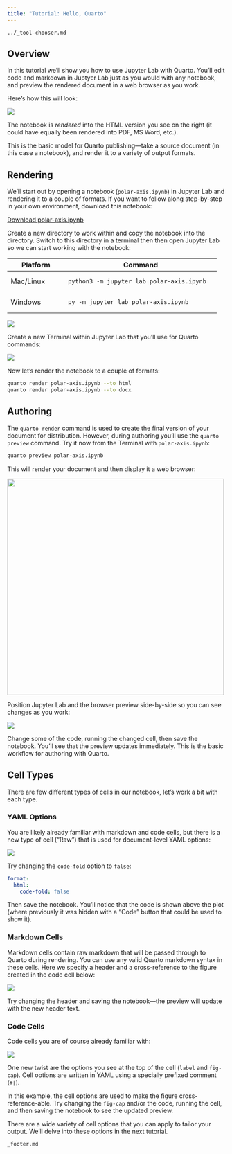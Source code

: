 ```yaml
---
title: "Tutorial: Hello, Quarto"
---
```


```.include
../_tool-chooser.md
```

## Overview

In this tutorial we'll show you how to use Jupyter Lab with Quarto. You'll edit code and markdown in Juptyer Lab just as you would with any notebook, and preview the rendered document in a web browser as you work.

Here's how this will look:

![](images/jupyter-quarto-preview.png)

The notebook is *rendered* into the HTML version you see on the right (it could have equally been rendered into PDF, MS Word, etc.).

This is the basic model for Quarto publishing---take a source document (in this case a notebook), and render it to a variety of output formats.

## Rendering

We'll start out by opening a notebook (`polar-axis.ipynb`) in Jupyter Lab and rendering it to a couple of formats. If you want to follow along step-by-step in your own environment, download this notebook:

::: {.callout-note appearance="minimal"}
<i class="bi bi-journal-code"></i> [Download polar-axis.ipynb](_polar-axis.ipynb){download="polar-axis.ipynb"}
:::

Create a new directory to work within and copy the notebook into the directory. Switch to this directory in a terminal then then open Jupyter Lab so we can start working with the notebook:

+------------------+-------------------------------------------------+
| Platform         | Command                                         |
+==================+=================================================+
| Mac/Linux        |     python3 -m jupyter lab polar-axis.ipynb     |
+------------------+-------------------------------------------------+
| Windows          |     py -m jupyter lab polar-axis.ipynb          |
+------------------+-------------------------------------------------+

![](images/jupyter-basics.png)

Create a new Terminal within Jupyter Lab that you'll use for Quarto commands:

![](images/jupyter-terminal.png){.border}

Now let's render the notebook to a couple of formats:

``` bash
quarto render polar-axis.ipynb --to html
quarto render polar-axis.ipynb --to docx
```

## Authoring

The `quarto render` command is used to create the final version of your document for distribution. However, during authoring you'll use the `quarto preview` command. Try it now from the Terminal with `polar-axis.ipynb`:

``` bash
quarto preview polar-axis.ipynb
```

This will render your document and then display it a web browser:

![](images/quarto-preview.png){.border width="500"}

Position Jupyter Lab and the browser preview side-by-side so you can see changes as you work:

![](images/jupyter-quarto-preview.png)

Change some of the code, running the changed cell, then save the notebook. You'll see that the preview updates immediately. This is the basic workflow for authoring with Quarto.

## Cell Types

There are few different types of cells in our notebook, let's work a bit with each type.

### YAML Options

You are likely already familiar with markdown and code cells, but there is a new type of cell ("Raw") that is used for document-level YAML options:

![](images/jupyter-yaml.png){.border}

Try changing the `code-fold` option to `false`:

``` yaml
format: 
  html:
    code-fold: false
```

Then save the notebook. You'll notice that the code is shown above the plot (where previously it was hidden with a "Code" button that could be used to show it).

### Markdown Cells

Markdown cells contain raw markdown that will be passed through to Quarto during rendering. You can use any valid Quarto markdown syntax in these cells. Here we specify a header and a cross-reference to the figure created in the code cell below:

![](images/jupyter-markdown.png){.border}

Try changing the header and saving the notebook---the preview will update with the new header text.

### Code Cells

Code cells you are of course already familiar with:

![](images/jupyter-cell.png){.border}

One new twist are the options you see at the top of the cell (`label` and `fig-cap`). Cell options are written in YAML using a specially prefixed comment (`#|`).

In this example, the cell options are used to make the figure cross-reference-able. Try changing the `fig-cap` and/or the code, running the cell, and then saving the notebook to see the updated preview.

There are a wide variety of cell options that you can apply to tailor your output. We'll delve into these options in the next tutorial.

```.include
_footer.md
```
